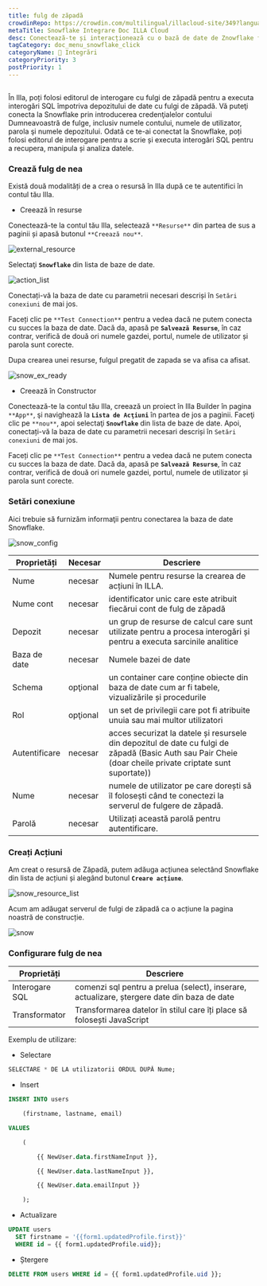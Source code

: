 ```yaml
---
title: fulg de zăpadă
crowdinRepo: https://crowdin.com/multilingual/illacloud-site/349?languages=ro&filter=basic&value=0
metaTitle: Snowflake Integrare Doc ILLA Cloud
desc: Conectează-te și interacționează cu o bază de date de Znowflake folosind ILLA Cloud. Creează aplicații care pot interoga, manipula și vizualiza datele. Automatizați și optimizați fluxurile de lucru de date.
tagCategory: doc_menu_snowflake_click
categoryName: 🔨 Integrări
categoryPriority: 3
postPriority: 1
---
```


## <h2 hidden>Ce este Snowflake?</h2>

În Illa, poți folosi editorul de interogare cu fulgi de zăpadă pentru a executa interogări SQL împotriva depozitului de date cu fulgi de zăpadă. Vă puteţi conecta la Snowflake prin introducerea credenţialelor contului Dumneavoastră de fulge, inclusiv numele contului, numele de utilizator, parola şi numele depozitului. Odată ce te-ai conectat la Snowflake, poți folosi editorul de interogare pentru a scrie și executa interogări SQL pentru a recupera, manipula și analiza datele.

### Crează fulg de nea

Există două modalități de a crea o resursă în Illa după ce te autentifici în contul tău Illa.

-   Creează în resurse

Conectează-te la contul tău Illa, selectează `**Resurse**` din partea de sus a paginii și apasă butonul `**Creează nou**`.

![external_resource](https://cdn.illacloud.com/official-website/img/docs/external_resource.png)

Selectaţi **`Snowflake`** din lista de baze de date.

![action_list](https://cdn.illacloud.com/official-website/img/docs/action_list.png)

Conectați-vă la baza de date cu parametrii necesari descriși în `Setări conexiuni` de mai jos.

Faceți clic pe `**Test Connection**` pentru a vedea dacă ne putem conecta cu succes la baza de date. Dacă da, apasă pe **`Salvează Resurse`**, în caz contrar, verifică de două ori numele gazdei, portul, numele de utilizator și parola sunt corecte.

Dupa crearea unei resurse, fulgul pregatit de zapada se va afisa ca afisat.

![snow_ex_ready](https://cdn.illacloud.com/official-website/img/docs/snow_ex_Ready.png)

-   Creează în Constructor

Conectează-te la contul tău Illa, creează un proiect în Illa Builder în pagina `**App**`, şi navighează la **`Lista de Acţiuni`** în partea de jos a paginii. Faceţi clic pe `**nou**`, apoi selectaţi **`Snowflake`** din lista de baze de date. Apoi, conectați-vă la baza de date cu parametrii necesari descriși în `Setări conexiuni` de mai jos.

Faceți clic pe `**Test Connection**` pentru a vedea dacă ne putem conecta cu succes la baza de date. Dacă da, apasă pe **`Salvează Resurse`**, în caz contrar, verifică de două ori numele gazdei, portul, numele de utilizator și parola sunt corecte.

### Setări conexiune

Aici trebuie să furnizăm informaţii pentru conectarea la baza de date Snowflake.

![snow_config](https://cdn.illacloud.com/official-website/img/docs/snow_config.png)

| Proprietăți        | Necesar  | Descriere                                                                                                                                                                        |
| ------------------ | -------- | -------------------------------------------------------------------------------------------------------------------------------------------------------------------------------- |
| Nume               | necesar  | Numele pentru resurse la crearea de acțiuni în ILLA.                                                                                                                             |
| Nume cont          | necesar  | identificator unic care este atribuit fiecărui cont de fulg de zăpadă                                                                                                            |
| Depozit            | necesar  | un grup de resurse de calcul care sunt utilizate pentru a procesa interogări și pentru a executa sarcinile analitice                                                             |
| Baza de date       | necesar  | Numele bazei de date                                                                                                                                                             |
| Schema             | opţional | un container care conține obiecte din baza de date cum ar fi tabele, vizualizările și procedurile                                                                                |
| Rol                | opţional | un set de privilegii care pot fi atribuite unuia sau mai multor utilizatori                                                                                                      |
| Autentificare      | necesar  | acces securizat la datele și resursele din depozitul de date cu fulgi de zăpadă (Basic Auth sau Pair Cheie (doar cheile private criptate sunt suportate))                        |
| Nume               | necesar  | numele de utilizator pe care dorești să îl folosești când te conectezi la serverul de fulgere de zăpadă.                                                                         |
| Parolă             | necesar  | Utilizați această parolă pentru autentificare.                                                                                                                                   |

### Creați Acțiuni

Am creat o resursă de Zăpadă, putem adăuga acțiunea selectând Snowflake din lista de acțiuni și alegând butonul **`Creare acțiune`**.

![snow_resource_list](https://cdn.illacloud.com/official-website/img/docs/snow_resource_list.png)

Acum am adăugat serverul de fulgi de zăpadă ca o acțiune la pagina noastră de construcție.

![snow](https://cdn.illacloud.com/official-website/img/docs/snow.png)

### Configurare fulg de nea

| Proprietăți      | Descriere                                                                                   |
| ---------------- | ------------------------------------------------------------------------------------------- |
| Interogare SQL   | comenzi sql pentru a prelua (select), inserare, actualizare, ștergere date din baza de date |
| Transformator    | Transformarea datelor în stilul care îți place să folosești JavaScript                      |

Exemplu de utilizare:

-   Selectare

```sql
SELECTARE * DE LA utilizatorii ORDUL DUPĂ Nume;
```

-   Insert

```sql
INSERT INTO users

	(firstname, lastname, email)

VALUES

	(

		{{ NewUser.data.firstNameInput }},

		{{ NewUser.data.lastNameInput }},

		{{ NewUser.data.emailInput }}

	);
```

-   Actualizare

```sql
UPDATE users
  SET firstname = '{{form1.updatedProfile.first}}'
  WHERE id = {{ form1.updatedProfile.uid}};
```

-   Ștergere

```sql
DELETE FROM users WHERE id = {{ form1.updatedProfile.uid }};
```
